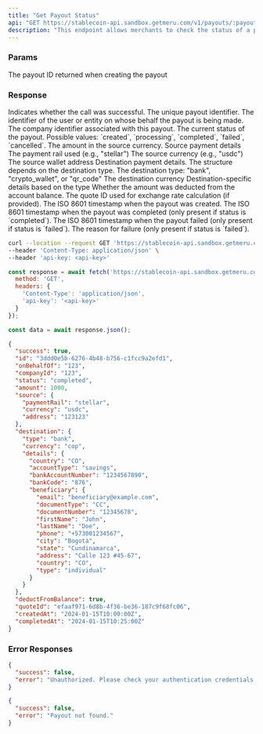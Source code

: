 ```yaml
---
title: "Get Payout Status"
api: "GET https://stablecoin-api.sandbox.getmeru.com/v1/payouts/:payout-id"
description: "This endpoint allows merchants to check the status of a payout using the payout ID"
---
```


### Params

<ParamField path="payout-id" type="string" required>
  The payout ID returned when creating the payout
</ParamField>

### Response

<ResponseField name="success" type="boolean">
  Indicates whether the call was successful.
</ResponseField>

<ResponseField name="id" type="string">
  The unique payout identifier.
</ResponseField>

<ResponseField name="onBehalfOf" type="string">
  The identifier of the user or entity on whose behalf the payout is being made.
</ResponseField>

<ResponseField name="companyId" type="string">
  The company identifier associated with this payout.
</ResponseField>

<ResponseField name="status" type="string">
  The current status of the payout. Possible values: `created`, `processing`, `completed`, `failed`, `cancelled`.
</ResponseField>

<ResponseField name="amount" type="number">
  The amount in the source currency.
</ResponseField>

<ResponseField name="source" type="object">
  Source payment details
  
  <Expandable title="Source object">
    <ResponseField name="paymentRail" type="string">
      The payment rail used (e.g., "stellar")
    </ResponseField>
    <ResponseField name="currency" type="string">
      The source currency (e.g., "usdc")
    </ResponseField>
    <ResponseField name="address" type="string">
      The source wallet address
    </ResponseField>
  </Expandable>
</ResponseField>

<ResponseField name="destination" type="object">
  Destination payment details. The structure depends on the destination type.
  
  <Expandable title="Destination object">
    <ResponseField name="type" type="string">
      The destination type: "bank", "crypto_wallet", or "qr_code"
    </ResponseField>
    <ResponseField name="currency" type="string">
      The destination currency
    </ResponseField>
    <ResponseField name="details" type="object">
      Destination-specific details based on the type
    </ResponseField>
  </Expandable>
</ResponseField>

<ResponseField name="deductFromBalance" type="boolean">
  Whether the amount was deducted from the account balance.
</ResponseField>

<ResponseField name="quoteId" type="string">
  The quote ID used for exchange rate calculation (if provided).
</ResponseField>

<ResponseField name="createdAt" type="string">
  The ISO 8601 timestamp when the payout was created.
</ResponseField>

<ResponseField name="completedAt" type="string">
  The ISO 8601 timestamp when the payout was completed (only present if status is `completed`).
</ResponseField>

<ResponseField name="failedAt" type="string">
  The ISO 8601 timestamp when the payout failed (only present if status is `failed`).
</ResponseField>

<ResponseField name="failureReason" type="string">
  The reason for failure (only present if status is `failed`).
</ResponseField>

<RequestExample>

```bash cURL
curl --location --request GET 'https://stablecoin-api.sandbox.getmeru.com/v1/payouts/3ddd0e5b-6276-4b48-b756-c1fcc9a2efd1' \
--header 'Content-Type: application/json' \
--header 'api-key: <api-key>'
```

```js Javascript
const response = await fetch('https://stablecoin-api.sandbox.getmeru.com/v1/payouts/3ddd0e5b-6276-4b48-b756-c1fcc9a2efd1', {
  method: 'GET',
  headers: {
    'Content-Type': 'application/json',
    'api-key': '<api-key>'
  }
});

const data = await response.json();
```

</RequestExample>

<ResponseExample>

```json 200
{
  "success": true,
  "id": "3ddd0e5b-6276-4b48-b756-c1fcc9a2efd1",
  "onBehalfOf": "123",
  "companyId": "123",
  "status": "completed",
  "amount": 1000,
  "source": {
    "paymentRail": "stellar",
    "currency": "usdc",
    "address": "123123"
  },
  "destination": {
    "type": "bank",
    "currency": "cop",
    "details": {
      "country": "CO",
      "accountType": "savings",
      "bankAccountNumber": "1234567890",
      "bankCode": "876",
      "beneficiary": {
        "email": "beneficiary@example.com",
        "documentType": "CC",
        "documentNumber": "12345678",
        "firstName": "John",
        "lastName": "Doe",
        "phone": "+573001234567",
        "city": "Bogotá",
        "state": "Cundinamarca",
        "address": "Calle 123 #45-67",
        "country": "CO",
        "type": "individual"
      }
    }
  },
  "deductFromBalance": true,
  "quoteId": "efaaf971-6d8b-4f36-be36-187c9f68fc06",
  "createdAt": "2024-01-15T10:00:00Z",
  "completedAt": "2024-01-15T10:25:00Z"
}
```

</ResponseExample>

### Error Responses

<ResponseExample>

```json 401
{
  "success": false,
  "error": "Unauthorized. Please check your authentication credentials."
}
```

```json 404
{
  "success": false,
  "error": "Payout not found."
}
```

</ResponseExample>